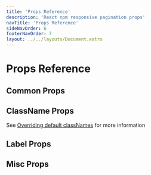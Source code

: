 ```yaml
---
title: 'Props Reference'
description: 'React npm responsive pagination props'
navTitle: 'Props Reference'
sideNavOrder: 6
footerNavOrder: 7
layout: ../../layouts/Document.astro
---
```



# Props Reference

## Common Props

<PropsTable>
  <CommonProps />
</PropsTable>

## ClassName Props

See [Overriding default classNames](/custom-styled-pagination#overriding-default-classnames) for more information

<PropsTable>
  <ClassNameProps />
</PropsTable>

## Label Props

<PropsTable>
  <LabelProps />
</PropsTable>

## Misc Props

<PropsTable>
  <RenderNavProps />
  <NarrowProps />
  <LinkHref />
  <LegacyProps />
</PropsTable>
